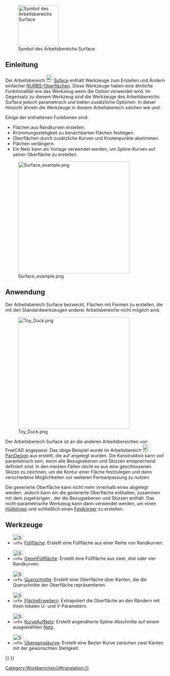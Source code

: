 <languages/>

{{Docnav/de
|[[Spreadsheet_Workbench/de|Arbeitsbereich Spreadsheet]]
|[[TechDraw_Workbench/de|Arbeitsbereich TechDraw]]
|IconL=Workbench_Spreadsheet.svg
|IconR=Workbench_TechDraw.svg
}}

[[Image:Workbench_Surface.svg|thumb|128px|Symbol des Arbeitsbereichs Surface]]

{{TOCright}}

<span id="Introduction"></span>
==Einleitung==

Der Arbeitsbereich [[Image:Workbench_Surface.svg|24px]][[Surface_Workbench/de|Suface]] enthält Werkzeuge zum Erstellen und Ändern einfacher [https://en.wikipedia.org/wiki/Non-uniform_rational_B-spline NURBS-Oberflächen]. 
Diese Werkzeuge haben eine ähnliche Funktionalität wie das Werkzeug {{Button|[[File:Part Builder.svg|16px]] [[Part_Builder/de|Part Formgenerator]]}} wenn die {{MenuCommand|Fläche aus Kanten}} Option verwendet wird. Im Gegensatz zu diesem Werkzeug sind die Werkzeuge des Arbeitsbereichs Surface jedoch parametrisch und bieten zusätzliche Optionen. In dieser Hinsicht ähneln die Werkzeuge in diesem Arbeitsbereich solchen wie {{Button|[[File:PartDesign_AdditiveLoft.svg|16px]] [[PartDesign_AdditiveLoft/de|PartDesign Ausformung]]}} und {{Button|[[File:PartDesign_AdditivePipe.svg|16px]] [[PartDesign AdditivePipe/de|PartDesign Rohr]]}}.

Einige der enthaltenen Funktionen sind:
* Flächen aus Randkurven erstellen.
* Krümmungsstetigkeit zu benachbarten Flächen festlegen.
* Oberflächen durch zusätzliche Kurven und Knotenpunkte abstimmen.
* Flächen verlängern.
* Ein Netz kann als Vorlage verwendet werden, um Spline-Kurven auf seiner Oberfläche zu erstellen.

[[Image:Surface_example.png|350px]]

<span id="Usage"></span>
==Anwendung==

Der Arbeitsbereich Surface bezweckt, Flächen mit Formen zu erstellen, die mit den Standardwerkzeugen anderer Arbeitsbereiche nicht möglich sind.

[[File:Toy_Duck.png|350px]]

{{Caption|Oberfläche, aus Skizzen erstellt, die auf Bezugsebenen angeordnet sind, mit den Werkzeugen des Arbeitsbereichs [[PartDesign Workbench/de|PartDesign]]}}

Der Arbeitsbereich Surface ist an die anderen Arbeitsbereichen von FreeCAD angepasst. Das obige Beispiel wurde im Arbeitsbereich [[File:Workbench_PartDesign.svg|24px]] [[PartDesign_Workbench/de|PartDesign]] aus {{Button|[[File:Sketcher_NewSketch.svg|16px]] [[Sketch/de|Skizzen]]}} erstellt, die auf {{Button|[[File:PartDesign_Plane.svg|16px]] [[PartDesign_Plane/de|PartDesign Bezugsebenen]]}} angelegt wurden. Die Konstruktion kann voll parametrisch sein, wenn alle Bezugsebenen und Skizzen entsprechend definiert sind. In den meisten Fällen reicht es aus eine geschlossenen Skizze zu zeichnen, um die Kontur einer Fläche festzulegen und dann verschiedene Möglichkeiten zur weiteren Formanpassung zu nutzen.

Die generierte Oberfläche kann nicht mehr innerhalb eines {{Button|[[File:PartDesign_Body.svg|16px]] [[PartDesign_Body/de|PartDesign Körpers]]}} abgelegt werden. Jedoch kann ein {{Button|[[File:Std_Part.svg|16px]] [[Std_Part/de|Std Part]]}} die generierte Oberfläche enthalten, zusammen mit dem zugehörigen {{Button|[[File:PartDesign_Body.svg|16px]] [[PartDesign_Body/de|PartDesign Körper]]}}, der die Bezugsebenen und Skizzen enthält. Das nicht-parametrische Werkzeug {{Button|[[File:Part_Builder.svg|16px]] [[Part_Builder/de|Part Formgenerator]]}} kann dann verwendet werden, um einen [[Glossary/de#Shell|Hüllkörper]] und schließlich einen [[Glossary/de#Solid|Festkörper]] zu erstellen.

<span id="Tools"></span>
==Werkzeuge==

* [[File:Surface_Filling.svg|32px|link=Surface_Filling]] [[Surface_Filling/de|Füllfläche]]: Erstellt eine Füllfläche aus einer Reihe von Randkurven.

* [[File:Surface_GeomFillSurface.svg|32px|link=Surface_GeomFillSurface/de]] [[Surface_GeomFillSurface/de|GeomFüllfläche]]: Erstellt eine Füllfläche aus zwei, drei oder vier Randkurven.

* [[File:Surface_Sections.svg|32px|link=Surface_Sections/de]] [[Surface_Sections/de|Querschnitte]]: Erstellt eine Oberfläche über Kanten, die die Querschnitte der Oberfläche repräsentieren.

* [[File:Surface_ExtendFace.svg|32px|link=Surface_ExtendFace]] [[Surface_ExtendFace/de|FlächeErweitern]]: Extrapoliert die Oberfläche an den Rändern mit ihren lokalen U- und V-Parametern.

* [[File:Surface_CurveOnMesh.svg|32px|link=Surface_CurveOnMesh]] [[Surface_CurveOnMesh/de|KurveAufNetz]]: Erstellt angenäherte Spline-Abschnitte auf einem ausgewählten [[Mesh_Workbench/de|Netz]].

* [[File:Surface_BlendCurve.svg|32px|link=Surface_BlendCurve]] [[Surface_BlendCurve/de|Übergangskurve]]: Erstellt eine Bezier-Kurve zwischen zwei Kanten mit der gewünschten Stetigkeit.


{{Docnav/de
|[[Spreadsheet_Workbench/de|Arbeitsbereich Spreadsheet]]
|[[TechDraw_Workbench/de|Arbeitsbereich TechDraw]]
|IconL=Workbench_Spreadsheet.svg
|IconR=Workbench_TechDraw.svg
}}

{{Surface Tools navi{{#translation:}}}}
{{Userdocnavi{{#translation:}}}}
[[Category:Workbenches{{#translation:}}]]